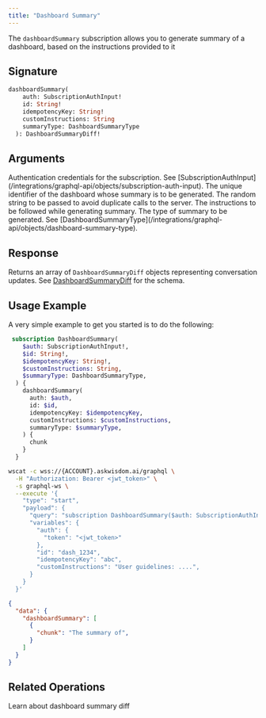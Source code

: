 ```yaml
---
title: "Dashboard Summary"
---
```


The `dashboardSummary` subscription allows you to generate summary of a dashboard, based on the instructions provided to it

## Signature

```graphql
dashboardSummary(
    auth: SubscriptionAuthInput!
    id: String!
    idempotencyKey: String!
    customInstructions: String
    summaryType: DashboardSummaryType
  ): DashboardSummaryDiff! 
```

## Arguments

<ParamField path="auth" type="SubscriptionAuthInput!" required>
  Authentication credentials for the subscription. See [SubscriptionAuthInput](/integrations/graphql-api/objects/subscription-auth-input).
</ParamField>

<ParamField path="id" type="String!" required>
  The unique identifier of the dashboard whose summary is to be generated.
</ParamField>

<ParamField path="idempotencyKey" type="String!" required>
  The random string to be passed to avoid duplicate calls to the server.
</ParamField>

<ParamField path="customInstructions" type="String">
  The instructions to be followed while generating summary.
</ParamField>

<ParamField path="summaryType" type="DashboardSummaryType">
  The type of summary to be generated. See [DashboardSummaryType](/integrations/graphql-api/objects/dashboard-summary-type).
</ParamField>

## Response

Returns an array of `DashboardSummaryDiff` objects representing conversation updates. See [DashboardSummaryDiff](/integrations/graphql-api/objects/dashboard-summary-diff) for the schema.

## Usage Example

A very simple example to get you started is to do the following:

```graphql
 subscription DashboardSummary(
    $auth: SubscriptionAuthInput!,
    $id: String!,
    $idempotencyKey: String!,
    $customInstructions: String,
    $summaryType: DashboardSummaryType,
  ) {
    dashboardSummary(
      auth: $auth,
      id: $id,
      idempotencyKey: $idempotencyKey,
      customInstructions: $customInstructions,
      summaryType: $summaryType,
    ) {
      chunk
    }
  }
```

<RequestExample>

```bash Request
wscat -c wss://{ACCOUNT}.askwisdom.ai/graphql \
  -H "Authorization: Bearer <jwt_token>" \
  -s graphql-ws \
  --execute '{
    "type": "start",
    "payload": {
      "query": "subscription DashboardSummary($auth: SubscriptionAuthInput!,$id: String!,$idempotencyKey: String!, $customInstructions: String,$summaryType: DashboardSummaryType) { dashboardSummary(auth: $auth, id: $id, idempotencyKey: $idempotencyKey, customInstructions: $customInstructions, summaryType: $summaryType) { chunk }",
      "variables": {
        "auth": {
          "token": "<jwt_token>"
        },
        "id": "dash_1234",
        "idempotencyKey": "abc",
        "customInstructions": "User guidelines: ....",
      }
    }
  }'
```

</RequestExample>

<ResponseExample>

```json Response
{
  "data": {
    "dashboardSummary": [
      {
        "chunk": "The summary of",
      }
    ]
  }
}
```

</ResponseExample>

## Related Operations

<CardGroup cols={2}>
  <Card title="DashboardSummaryDiff Schema" icon="cube" href="/integrations/graphql-api/objects/dashboard-summary-diff">
    Learn about dashboard summary diff
  </Card>
</CardGroup>